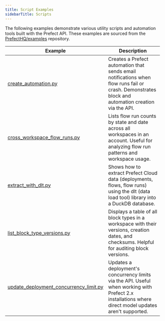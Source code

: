 ```yaml
---
title: Script Examples
sidebarTitle: Scripts
---
```


The following examples demonstrate various utility scripts and automation tools built with the Prefect API.
These examples are sourced from the [PrefectHQ/examples](https://github.com/PrefectHQ/examples) repository.

| Example | Description |
|---------|-------------|
| [create_automation.py](https://github.com/PrefectHQ/examples/blob/main/scripts/create_automation.py) | Creates a Prefect automation that sends email notifications when flow runs fail or crash. Demonstrates block and automation creation via the API. |
| [cross_workspace_flow_runs.py](https://github.com/PrefectHQ/examples/blob/main/scripts/cross_workspace_flow_runs.py) | Lists flow run counts by state and date across all workspaces in an account. Useful for analyzing flow run patterns and workspace usage. |
| [extract_with_dlt.py](https://github.com/PrefectHQ/examples/blob/main/scripts/extract_with_dlt.py) | Shows how to extract Prefect Cloud data (deployments, flows, flow runs) using the dlt (data load tool) library into a DuckDB database. |
| [list_block_type_versions.py](https://github.com/PrefectHQ/examples/blob/main/scripts/list_block_type_versions.py) | Displays a table of all block types in a workspace with their versions, creation dates, and checksums. Helpful for auditing block versions. |
| [update_deployment_concurrency_limit.py](https://github.com/PrefectHQ/examples/blob/main/scripts/update_deployment_concurrency_limit.py) | Updates a deployment's concurrency limits via the API. Useful when working with Prefect 2.x installations where direct model updates aren't supported. |
